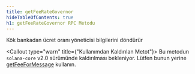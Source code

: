 ```yaml
---
title: getFeeRateGovernor
hideTableOfContents: true
h1: getFeeRateGovernor RPC Metodu
---
```


Kök bankadan ücret oranı yöneticisi bilgilerini döndürür

<Callout type="warn" title={"Kullanımdan Kaldırılan Metot"}>
  Bu metodun `solana-core` v2.0 sürümünde kaldırılması bekleniyor. Lütfen bunun
  yerine [getFeeForMessage](/docs/rpc/http/getfeeformessage) kullanın.
</Callout>
